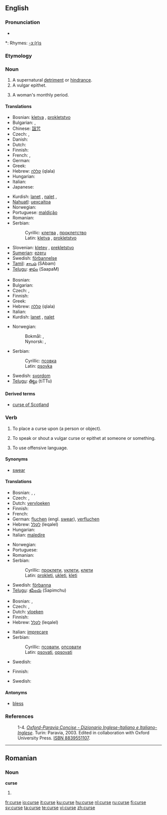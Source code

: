 {{wikipedia|dab=curse}}
==English==

===Pronunciation===
* {{audio|en-us-curse.ogg|Audio (US)}}

*: Rhymes: [[Rhymes:English:-ɜː(r)s|-ɜː(r)s]]

===Etymology===
{{OE.}} {{term|curs}}
<!-- Is the following supposed to be the etymology for the menstrual sense?
“Courses” monthly flows - Bailey’s Dictionary 1761
-->

===Noun===
{{wikipedia}}
{{en-noun}}

# A supernatural [[detriment]] or [[hindrance]].
# A vulgar epithet.
# {{UK|slang}} A woman's monthly period.

====Translations====
{{trans-top|supernatural detriment}}
* Bosnian: [[kletva#Bosnian|kletva]] {{f}}, [[pokletstvo#Bosnian|prokletstvo]] {{n}}
* Bulgarian: {{t+|bg|клетва|f|sc=Cyrl}}, {{t+|bg|проклятие|n|sc=Cyrl}}
* Chinese: [[詛咒]]
* Czech: {{t-|cs|kletba|f}}, {{t-|cs|prokletí|n}}
* Danish: {{t-|da|forbandelse|m}}
* Dutch: {{t+|nl|vloek|m}}
* Finnish: {{t-|fi|kirous}}
* French: {{t-|fr|mauvais sort}}, {{t+|fr|malédiction}}
* German: {{t+|de|Fluch|m}}
* Greek: {{t+|el|κατάρα|f|tr=katára|sc=Grek}}
* Hebrew: [[קללה]] (qlala) {{f}}
* Hungarian: {{t+|hu|átok}}
* Italian: {{t+|it|maledizione|m}}
* Japanese: {{t-|ja|呪い|sc=Jpan}}
{{trans-mid}}
* Kurdish: [[lanet]] {{f}}, [[nalet]] {{f}}, {{KUchar|[[جوێن]]}}
* [[Nahuatl]]: [[uexcaitoa]]
* Norwegian: {{t-|no|forbannelse|m}}
* Portuguese: [[maldição]] {{f}}
* Romanian: {{t-|ro|blestem|n}}
* Serbian:
*: Cyrillic: [[клетва#Serbian|клетва]] {{f}}, [[проклетство#Serbian|проклетство]] {{n}}
*: Latin: [[kletva#Serbian|kletva]] {{f}}, [[prokletstvo#Serbian|prokletstvo]] {{n}}
* Slovenian: [[kletev]] {{f}}, [[prekletstvo]] {{m}}
* [[Sumerian]]: [[ezeru]]
* Swedish: [[förbannelse]] {{c}}
* [[Tamil]]: [[சாபம்]] (SAbam)
* [[Telugu]]: [[శాపం]] (SaapaM)
{{trans-bottom}}

{{trans-top|vulgar epithet}}
* Bosnian: {{t-|bs|psovka|f}}
* Bulgarian: {{t+|bg|псувня|f|sc=Cyrl}}
* Czech: {{t-|cs|nadávka|f}}, {{t-|cs|klení|n}}
* Finnish: {{t-|fi|kirous}}
* Greek: {{t+|el|κατάρα|f|tr=katára|sc=Grek}}
* Hebrew: [[קללה]] (qlala) {{f}}
* Italian: {{t+|it|imprecazione|f}}
* Kurdish: [[lanet]] {{f}}, [[nalet]] {{f}}
{{trans-mid}}
* Norwegian:
*: Bokmål: {{t-|no|ed|m}}, {{t-|no|banneord|n}}
*: Nynorsk: {{t-|nn|eid|m|xs=Norwegian Nynorsk}}, {{t-|nn|bannord|n|xs=Norwegian Nynorsk}}
* Serbian:
*: Cyrillic: [[псовка#Serbian|псовка]] {{f}}
*: Latin: [[psovka#Serbian|psovka]] {{f}}
* Swedish: [[svordom]] {{c}}
* [[Telugu]]: [[తిట్టు]] (tiTTu)
{{trans-bottom}}

====Derived terms====
* [[curse of Scotland]]

===Verb===
{{en-verb|curs|ing}}

# {{transitive}} To place a curse upon (a person or object).
# {{transitive}} To speak or shout a vulgar curse or epithet at someone or something.
# {{intransitive}} To use offensive language.

====Synonyms====
* {{sense|intransitive|use offensive language}} [[swear]]

====Translations====
{{trans-top|to make something cursed}}
* Bosnian: {{t-|bs|prokleti}}, {{t-|bs|ukleti}}, {{t-|bs|kleti}}
* Czech: {{t-|cs|proklít}}, {{t-|cs|proklínat}}
* Dutch: [[vervloeken]]
* Finnish: {{t+|fi|kirota}}
* French: {{t+|fr|maudire}}
* German: [[fluchen]] (engl. [[swear]]), [[verfluchen]]
* Hebrew: [[לקלל]] (leqalel)
* Hungarian: {{t-|hu|átkozni}}
* Italian: [[maledire]] {{ref|3}}
{{trans-mid}}
* Norwegian: {{t-|no|forbanne}}
* Portuguese: {{t+|pt|amaldiçoar}}
* Romanian: {{t+|ro|blestema}}
* Serbian:
*: Cyrillic: [[проклети#Serbian|проклети]], [[уклети#Serbian|уклети]], [[клети#Serbian|клети]]
*: Latin: [[prokleti#Serbian|prokleti]], [[ukleti#Serbian|ukleti]], [[kleti#Serbian|kleti]]
* Swedish: [[förbanna]]
* [[Telugu]]: [[శపించు]] (Sapimchu)
{{trans-bottom}}

{{trans-top|to speak a vulgar curse}}
* Bosnian: {{t-|bs|psovati}}, {{t-|bs|opsovati}}
* Czech: {{t-|cs|klít}}, {{t-|cs|nadávat}}
* Dutch: [[vloeken]]
* Finnish: {{t+|fi|kiroilla}}
* Hebrew: [[לקלל]] (leqalel)
{{trans-mid}}
* Italian: [[imprecare]] {{ref|4}}
* Serbian:
*: Cyrillic: [[псовати#Serbian|псовати]], [[опсовати#Serbian|опсовати]]
*: Latin: [[psovati#Serbian|psovati]], [[opsovati#Serbian|opsovati]]
* Swedish: {{t+|sv|svära}}
{{trans-bottom}}

{{trans-top|use offensive language}}
* Finnish: {{t+|fi|kiroilla}}
{{trans-mid}}
* Swedish: {{t+|sv|svära}}
{{trans-bottom}}

====Antonyms====
* [[bless]]

===References===
: 1-4. {{note|1}}{{note|2}}{{note|3}}{{note|4}} ''[http://www.oxfordparavia.it/ Oxford-Paravia Concise - Dizionario Inglese-Italiano e Italiano-Inglese]''. Turin: Paravia, 2003. Edited in collaboration with Oxford University Press. [[W:Wikipedia:book sources| ISBN 8839551107]].

----

==Romanian==

===Noun===
'''curse''' {{f|p}}

# {{plural of|cursă|lang=Romanian}}

[[fr:curse]]
[[io:curse]]
[[it:curse]]
[[ku:curse]]
[[hu:curse]]
[[nl:curse]]
[[ru:curse]]
[[fi:curse]]
[[sv:curse]]
[[ta:curse]]
[[te:curse]]
[[vi:curse]]
[[zh:curse]]